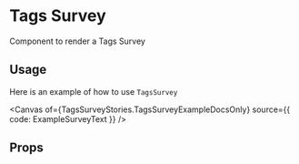 
<Meta of={TagsSurveyStories} />

# Tags Survey

Component to render a Tags Survey

## Usage

Here is an example of how to use `TagsSurvey`

<Canvas of={TagsSurveyStories.TagsSurveyExampleDocsOnly} source={{ code: ExampleSurveyText }} />

## Props

<ArgTypes of={TagsSurveyComponent} />
